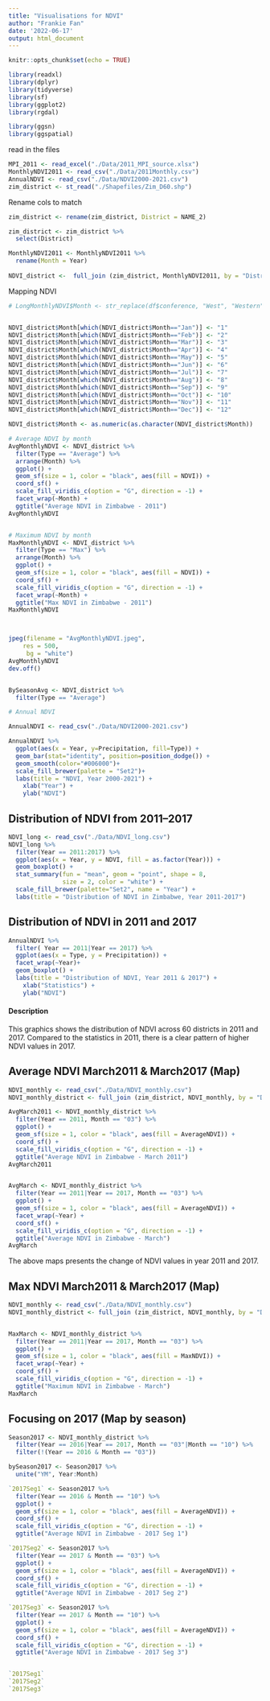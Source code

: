 ```yaml
---
title: "Visualisations for NDVI"
author: "Frankie Fan"
date: '2022-06-17'
output: html_document
---
```


```r
knitr::opts_chunk$set(echo = TRUE)
```



```r
library(readxl)
library(dplyr)
library(tidyverse)
library(sf)
library(ggplot2)
library(rgdal)

library(ggsn)
library(ggspatial)
```

read in the files
```r
MPI_2011 <- read_excel("./Data/2011_MPI_source.xlsx")
MonthlyNDVI2011 <- read_csv("./Data/2011Monthly.csv")
AnnualNDVI <- read_csv("./Data/NDVI2000-2021.csv")
zim_district <- st_read("./Shapefiles/Zim_D60.shp")  
```

Rename cols to match
```r
zim_district <- rename(zim_district, District = NAME_2)
```


```r
zim_district <- zim_district %>% 
  select(District)

MonthlyNDVI2011 <- MonthlyNDVI2011 %>% 
  rename(Month = Year)
 
NDVI_district <-  full_join (zim_district, MonthlyNDVI2011, by = "District")
```


Mapping NDVI
```r

# LongMonthlyNDVI$Month <- str_replace(df$conference, "West", "Western")


NDVI_district$Month[which(NDVI_district$Month=="Jan")] <- "1"
NDVI_district$Month[which(NDVI_district$Month=="Feb")] <- "2"
NDVI_district$Month[which(NDVI_district$Month=="Mar")] <- "3"
NDVI_district$Month[which(NDVI_district$Month=="Apr")] <- "4"
NDVI_district$Month[which(NDVI_district$Month=="May")] <- "5"
NDVI_district$Month[which(NDVI_district$Month=="Jun")] <- "6"
NDVI_district$Month[which(NDVI_district$Month=="Jul")] <- "7"
NDVI_district$Month[which(NDVI_district$Month=="Aug")] <- "8"
NDVI_district$Month[which(NDVI_district$Month=="Sep")] <- "9"
NDVI_district$Month[which(NDVI_district$Month=="Oct")] <- "10"
NDVI_district$Month[which(NDVI_district$Month=="Nov")] <- "11"
NDVI_district$Month[which(NDVI_district$Month=="Dec")] <- "12"

NDVI_district$Month <- as.numeric(as.character(NDVI_district$Month))

# Average NDVI by month
AvgMonthlyNDVI <- NDVI_district %>% 
  filter(Type == "Average") %>% 
  arrange(Month) %>% 
  ggplot() +
  geom_sf(size = 1, color = "black", aes(fill = NDVI)) +
  coord_sf() +
  scale_fill_viridis_c(option = "G", direction = -1) +
  facet_wrap(~Month) +
  ggtitle("Average NDVI in Zimbabwe - 2011")
AvgMonthlyNDVI


# Maximum NDVI by month
MaxMonthlyNDVI <- NDVI_district %>% 
  filter(Type == "Max") %>% 
  arrange(Month) %>% 
  ggplot() +
  geom_sf(size = 1, color = "black", aes(fill = NDVI)) +
  coord_sf() +
  scale_fill_viridis_c(option = "G", direction = -1) +
  facet_wrap(~Month) +
  ggtitle("Max NDVI in Zimbabwe - 2011")
MaxMonthlyNDVI



jpeg(filename = "AvgMonthlyNDVI.jpeg", 
    res = 500,
     bg = "white")
AvgMonthlyNDVI
dev.off()


BySeasonAvg <- NDVI_district %>% 
  filter(Type == "Average") 

```

```r
# Annual NDVI

AnnualNDVI <- read_csv("./Data/NDVI2000-2021.csv")

AnnualNDVI %>% 
  ggplot(aes(x = Year, y=Precipitation, fill=Type)) +
  geom_bar(stat="identity", position=position_dodge()) +
  geom_smooth(color="#006000")+
  scale_fill_brewer(palette = "Set2")+
  labs(title = "NDVI, Year 2000-2021") +
    xlab("Year") +
    ylab("NDVI")
```


## Distribution of NDVI from 2011--2017
```r
NDVI_long <- read_csv("./Data/NDVI_long.csv") 
NDVI_long %>% 
  filter(Year == 2011:2017) %>% 
  ggplot(aes(x = Year, y = NDVI, fill = as.factor(Year))) + 
  geom_boxplot() +
  stat_summary(fun = "mean", geom = "point", shape = 8,
               size = 2, color = "white") +
  scale_fill_brewer(palette="Set2", name = "Year") +
  labs(title = "Distribution of NDVI in Zimbabwe, Year 2011-2017") 

```




## Distribution of NDVI in 2011 and 2017
```r
AnnualNDVI %>% 
  filter( Year == 2011|Year == 2017) %>% 
  ggplot(aes(x = Type, y = Precipitation)) + 
  facet_wrap(~Year)+
  geom_boxplot() +
  labs(title = "Distribution of NDVI, Year 2011 & 2017") +
    xlab("Statistics") +
    ylab("NDVI")

```

#### Description

This graphics shows the distribution of NDVI across 60 districts in 2011 and 2017. Compared to the statistics in 2011, there is a clear pattern of higher NDVI values in 2017. 



## Average NDVI March2011 & March2017 (Map)
```r
NDVI_monthly <- read_csv("./Data/NDVI_monthly.csv") 
NDVI_monthly_district <- full_join (zim_district, NDVI_monthly, by = "District")

AvgMarch2011 <- NDVI_monthly_district %>% 
  filter(Year == 2011, Month == "03") %>% 
  ggplot() +
  geom_sf(size = 1, color = "black", aes(fill = AverageNDVI)) +
  coord_sf() +
  scale_fill_viridis_c(option = "G", direction = -1) +
  ggtitle("Average NDVI in Zimbabwe - March 2011")
AvgMarch2011


AvgMarch <- NDVI_monthly_district %>% 
  filter(Year == 2011|Year == 2017, Month == "03") %>% 
  ggplot() +
  geom_sf(size = 1, color = "black", aes(fill = AverageNDVI)) +
  facet_wrap(~Year) +
  coord_sf() +
  scale_fill_viridis_c(option = "G", direction = -1) +
  ggtitle("Average NDVI in Zimbabwe - March")
AvgMarch
```
The above maps presents the change of NDVI values in year 2011 and 2017.

## Max NDVI March2011 & March2017 (Map)
```r
NDVI_monthly <- read_csv("./Data/NDVI_monthly.csv") 
NDVI_monthly_district <- full_join (zim_district, NDVI_monthly, by = "District")


MaxMarch <- NDVI_monthly_district %>% 
  filter(Year == 2011|Year == 2017, Month == "03") %>% 
  ggplot() +
  geom_sf(size = 1, color = "black", aes(fill = MaxNDVI)) +
  facet_wrap(~Year) +
  coord_sf() +
  scale_fill_viridis_c(option = "G", direction = -1) +
  ggtitle("Maximum NDVI in Zimbabwe - March")
MaxMarch
```



## Focusing on 2017 (Map by season)

```r
Season2017 <- NDVI_monthly_district %>% 
  filter(Year == 2016|Year == 2017, Month == "03"|Month == "10") %>% 
  filter(!(Year == 2016 & Month == "03"))

bySeason2017 <- Season2017 %>%
  unite("YM", Year:Month)

`2017Seg1` <- Season2017 %>% 
  filter(Year == 2016 & Month == "10") %>%
  ggplot() +
  geom_sf(size = 1, color = "black", aes(fill = AverageNDVI)) +
  coord_sf() +
  scale_fill_viridis_c(option = "G", direction = -1) +
  ggtitle("Average NDVI in Zimbabwe - 2017 Seg 1")

`2017Seg2` <- Season2017 %>% 
  filter(Year == 2017 & Month == "03") %>%
  ggplot() +
  geom_sf(size = 1, color = "black", aes(fill = AverageNDVI)) +
  coord_sf() +
  scale_fill_viridis_c(option = "G", direction = -1) +
  ggtitle("Average NDVI in Zimbabwe - 2017 Seg 2")

`2017Seg3` <- Season2017 %>% 
  filter(Year == 2017 & Month == "10") %>%
  ggplot() +
  geom_sf(size = 1, color = "black", aes(fill = AverageNDVI)) +
  coord_sf() +
  scale_fill_viridis_c(option = "G", direction = -1) +
  ggtitle("Average NDVI in Zimbabwe - 2017 Seg 3")


`2017Seg1`
`2017Seg2`
`2017Seg3`



```

